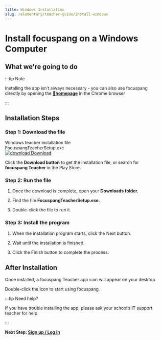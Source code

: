 ```yaml
---
title: Windows Installation
slug: /elementary/teacher-guide/install-windows
---
```


# Install focuspang on a Windows Computer

## What we're going to do

:::tip Note

Installing the app isn’t always necessary - you can also use focuspang directly by opening the [**🔗homepage**](https://teacher.focuspang.com) in the Chrome browser

:::

## Installation Steps

### Step 1: Download the file

<div class="fp-download-container fp-download-green">
  <div>
    <div class="fp-download-title">Windows teacher installation file</div>
    <div class="fp-download-desc">FocuspangTeacherSetup.exe</div>
  </div>
  <a
    class="fp-download-button"
    href="https://ss1.cloud.kt.com:1000/focuspang-media/downloads/FocuspangTeacherSetup.exe"
  >
    <img
      class="fp-download-icon"
      src="/img/download-white-icon.svg"
      alt="download"
    />
    Download
  </a>
</div>

Click the **Download button** to get the installation file, or search for **focuspang Teacher** in the Play Store.

### Step 2: Run the file

1. Once the download is complete, open your **Downloads folder.**

2. Find the file **FocuspangTeacherSetup.exe.**

3. Double-click the file to run it.

### Step 3: Install the program

1. When the installation program starts, click the Next button.

2. Wait until the installation is finished.

3. Click the Finish button to complete the process.

## After Installation

Once installed, a focuspang Teacher app icon will appear on your desktop.

Double-click the icon to start using focuspang.

:::tip Need help?

If you have trouble installing the app, please ask your school’s IT support teacher for help.

:::

**Next Step: [Sign up / Log in](/en/docs/elementary/teacher-guide/login)**
